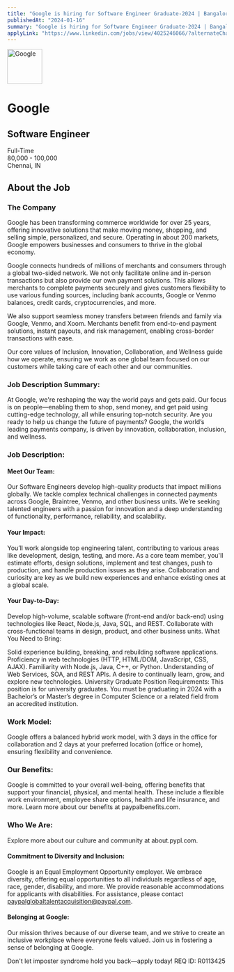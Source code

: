 ```yaml
---
title: "Google is hiring for Software Engineer Graduate-2024 | Bangalore"
publishedAt: "2024-01-16"
summary: "Google is hiring for Software Engineer Graduate-2024 | Bangalore"
applyLink: "https://www.linkedin.com/jobs/view/4025246066/?alternateChannel=search"
---
```


<div className="grid grid-cols-1 gap-8 items-center">
  <div className="flex items-center gap-4">
    <img
      src="https://www.gravatar.com/avatar/00000000000000000000000000000000?d=retro&f=y"
      width="80"
      height="80"
      alt="Google"
      className="rounded-md"
      style={{ aspectRatio: "80/80", objectFit: "cover" }}
    />
    <h1 className="text-2xl font-bold">Google</h1>
  </div>
  <div className="grid gap-2">
    <div className="flex items-center gap-2">
      <h2 className="text-xl font-semibold">Software Engineer</h2>
      <span className="px-2 py-1 rounded-md bg-primary text-primary-foreground text-sm font-medium">
        Full-Time
      </span>
    </div>
    <div className="flex items-center gap-4 text-muted-foreground">
      <div>80,000 - 100,000</div>
      <div>
        <LocateIcon className="w-4 h-4 mr-1 inline" />
        Chennai, IN
      </div>
    </div>
  </div>
</div>

## About the Job

### The Company

Google has been transforming commerce worldwide for over 25 years, offering innovative solutions that make moving money, shopping, and selling simple, personalized, and secure. Operating in about 200 markets, Google empowers businesses and consumers to thrive in the global economy.

Google connects hundreds of millions of merchants and consumers through a global two-sided network. We not only facilitate online and in-person transactions but also provide our own payment solutions. This allows merchants to complete payments securely and gives customers flexibility to use various funding sources, including bank accounts, Google or Venmo balances, credit cards, cryptocurrencies, and more.

We also support seamless money transfers between friends and family via Google, Venmo, and Xoom. Merchants benefit from end-to-end payment solutions, instant payouts, and risk management, enabling cross-border transactions with ease.

Our core values of Inclusion, Innovation, Collaboration, and Wellness guide how we operate, ensuring we work as one global team focused on our customers while taking care of each other and our communities.

### Job Description Summary:

At Google, we're reshaping the way the world pays and gets paid. Our focus is on people—enabling them to shop, send money, and get paid using cutting-edge technology, all while ensuring top-notch security. Are you ready to help us change the future of payments? Google, the world’s leading payments company, is driven by innovation, collaboration, inclusion, and wellness.

### Job Description:

#### Meet Our Team:

Our Software Engineers develop high-quality products that impact millions globally. We tackle complex technical challenges in connected payments across Google, Braintree, Venmo, and other business units. We’re seeking talented engineers with a passion for innovation and a deep understanding of functionality, performance, reliability, and scalability.

#### Your Impact:

You’ll work alongside top engineering talent, contributing to various areas like development, design, testing, and more. As a core team member, you'll estimate efforts, design solutions, implement and test changes, push to production, and handle production issues as they arise. Collaboration and curiosity are key as we build new experiences and enhance existing ones at a global scale.

#### Your Day-to-Day:

Develop high-volume, scalable software (front-end and/or back-end) using technologies like React, Node.js, Java, SQL, and REST.
Collaborate with cross-functional teams in design, product, and other business units.
What You Need to Bring:

Solid experience building, breaking, and rebuilding software applications.
Proficiency in web technologies (HTTP, HTML/DOM, JavaScript, CSS, AJAX).
Familiarity with Node.js, Java, C++, or Python.
Understanding of Web Services, SOA, and REST APIs.
A desire to continually learn, grow, and explore new technologies.
University Graduate Position Requirements:
This position is for university graduates. You must be graduating in 2024 with a Bachelor’s or Master’s degree in Computer Science or a related field from an accredited institution.

### Work Model:
Google offers a balanced hybrid work model, with 3 days in the office for collaboration and 2 days at your preferred location (office or home), ensuring flexibility and convenience.

### Our Benefits:
Google is committed to your overall well-being, offering benefits that support your financial, physical, and mental health. These include a flexible work environment, employee share options, health and life insurance, and more. Learn more about our benefits at paypalbenefits.com.

### Who We Are:
Explore more about our culture and community at about.pypl.com.

#### Commitment to Diversity and Inclusion:
Google is an Equal Employment Opportunity employer. We embrace diversity, offering equal opportunities to all individuals regardless of age, race, gender, disability, and more. We provide reasonable accommodations for applicants with disabilities. For assistance, please contact paypalglobaltalentacquisition@paypal.com.

#### Belonging at Google:
Our mission thrives because of our diverse team, and we strive to create an inclusive workplace where everyone feels valued. Join us in fostering a sense of belonging at Google.

Don't let imposter syndrome hold you back—apply today!
REQ ID: R0113425